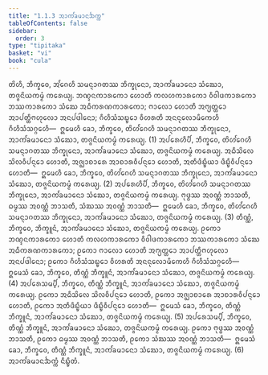 ```yaml
---
title: "1.1.3 ᩋᩣᨠᩘᨡᨾᩣᨶᨨᨠ᩠ᨠ"
tableOfContents: false
sidebar:
  order: 3
type: "tipitaka"
basket: "vi"
book: "cula"
---
```



<DynamicBreadcrumb />

<Division number="6" book="cula">

<Paragraph number="36" book="cula">
ᨲᩦᩉᩥ, ᨽᩥᨠ᩠ᨡᩅᩮ, ᩋᩘᨣᩮᩉᩥ ᩈᨾᨶ᩠ᨶᩣᨣᨲᩔ ᨽᩥᨠ᩠ᨡᩩᨶᩮᩣ, ᩋᩣᨠᩘᨡᨾᩣᨶᩮᩣ ᩈᩴᨥᩮᩣ, ᨲᨩ᩠ᨩᨶᩦᨿᨠᨾ᩠ᨾᩴ ᨠᩁᩮᨿ᩠ᨿ. ᨽᨱ᩠ᨯᨶᨠᩣᩁᨠᩮᩣ ᩉᩮᩣᨲᩥ ᨠᩃᩉᨠᩣᩁᨠᩮᩣ ᩅᩥᩅᩤᨴᨠᩣᩁᨠᩮᩣ ᨽᩔᨠᩣᩁᨠᩮᩣ ᩈᩴᨥᩮ ᩋᨵᩥᨠᩁᨱᨠᩣᩁᨠᩮᩣ; ᨻᩣᩃᩮᩣ ᩉᩮᩣᨲᩥ ᩋᨻ᩠ᨿᨲ᩠ᨲᩮᩣ ᩋᩣᨸᨲ᩠ᨲᩥᨻᩉᩩᩃᩮᩣ ᩋᨶᨸᨴᩤᨶᩮᩣ; ᨣᩥᩉᩥᩈᩴᩈᨭ᩠ᨮᩮᩣ ᩅᩥᩉᩁᨲᩥ ᩋᨶᨶᩩᩃᩮᩣᨾᩥᨠᩮᩉᩥ ᨣᩥᩉᩥᩈᩴᩈᨣ᩠ᨣᩮᩉᩥ—  ᩍᨾᩮᩉᩥ ᨡᩮᩣ, ᨽᩥᨠ᩠ᨡᩅᩮ, ᨲᩦᩉᩘᨣᩮᩉᩥ ᩈᨾᨶ᩠ᨶᩣᨣᨲᩔ ᨽᩥᨠ᩠ᨡᩩᨶᩮᩣ, ᩋᩣᨠᩘᨡᨾᩣᨶᩮᩣ ᩈᩴᨥᩮᩣ, ᨲᨩ᩠ᨩᨶᩦᨿᨠᨾ᩠ᨾᩴ ᨠᩁᩮᨿ᩠ᨿ. (1)
</Paragraph>

<Paragraph number="37" book="cula">
ᩋᨸᩁᩮᩉᩥᨸᩥ, ᨽᩥᨠ᩠ᨡᩅᩮ, ᨲᩦᩉᩘᨣᩮᩉᩥ ᩈᨾᨶ᩠ᨶᩣᨣᨲᩔ ᨽᩥᨠ᩠ᨡᩩᨶᩮᩣ, ᩋᩣᨠᩘᨡᨾᩣᨶᩮᩣ ᩈᩴᨥᩮᩣ, ᨲᨩ᩠ᨩᨶᩦᨿᨠᨾ᩠ᨾᩴ ᨠᩁᩮᨿ᩠ᨿ. ᩋᨵᩥᩈᩦᩃᩮ ᩈᩦᩃᩅᩥᨸᨶ᩠ᨶᩮᩣ ᩉᩮᩣᨲᩥ, ᩋᨩ᩠ᨫᩣᨧᩣᩁᩮ ᩋᩣᨧᩣᩁᩅᩥᨸᨶ᩠ᨶᩮᩣ ᩉᩮᩣᨲᩥ, ᩋᨲᩥᨴᩥᨭ᩠ᨮᩥᨿᩣ ᨴᩥᨭ᩠ᨮᩥᩅᩥᨸᨶ᩠ᨶᩮᩣ ᩉᩮᩣᨲᩥ—  ᩍᨾᩮᩉᩥ ᨡᩮᩣ, ᨽᩥᨠ᩠ᨡᩅᩮ, ᨲᩦᩉᩘᨣᩮᩉᩥ ᩈᨾᨶ᩠ᨶᩣᨣᨲᩔ ᨽᩥᨠ᩠ᨡᩩᨶᩮᩣ, ᩋᩣᨠᩘᨡᨾᩣᨶᩮᩣ ᩈᩴᨥᩮᩣ, ᨲᨩ᩠ᨩᨶᩦᨿᨠᨾ᩠ᨾᩴ ᨠᩁᩮᨿ᩠ᨿ. (2)
</Paragraph>

<Paragraph number="38" book="cula">
ᩋᨸᩁᩮᩉᩥᨸᩥ, ᨽᩥᨠ᩠ᨡᩅᩮ, ᨲᩦᩉᩘᨣᩮᩉᩥ ᩈᨾᨶ᩠ᨶᩣᨣᨲᩔ ᨽᩥᨠ᩠ᨡᩩᨶᩮᩣ, ᩋᩣᨠᩘᨡᨾᩣᨶᩮᩣ ᩈᩴᨥᩮᩣ, ᨲᨩ᩠ᨩᨶᩦᨿᨠᨾ᩠ᨾᩴ ᨠᩁᩮᨿ᩠ᨿ. ᨻᩩᨴ᩠ᨵᩔ ᩋᩅᨱ᩠ᨱᩴ ᨽᩣᩈᨲᩥ, ᨵᨾ᩠ᨾᩔ ᩋᩅᨱ᩠ᨱᩴ ᨽᩣᩈᨲᩥ, ᩈᩴᨥᩔ ᩋᩅᨱ᩠ᨱᩴ ᨽᩣᩈᨲᩥ—  ᩍᨾᩮᩉᩥ ᨡᩮᩣ, ᨽᩥᨠ᩠ᨡᩅᩮ, ᨲᩦᩉᩘᨣᩮᩉᩥ ᩈᨾᨶ᩠ᨶᩣᨣᨲᩔ ᨽᩥᨠ᩠ᨡᩩᨶᩮᩣ, ᩋᩣᨠᩘᨡᨾᩣᨶᩮᩣ ᩈᩴᨥᩮᩣ, ᨲᨩ᩠ᨩᨶᩦᨿᨠᨾ᩠ᨾᩴ ᨠᩁᩮᨿ᩠ᨿ. (3)
</Paragraph>

<Paragraph number="39" book="cula">
ᨲᩥᨱ᩠ᨱᩴ, ᨽᩥᨠ᩠ᨡᩅᩮ, ᨽᩥᨠ᩠ᨡᩪᨶᩴ, ᩋᩣᨠᩘᨡᨾᩣᨶᩮᩣ ᩈᩴᨥᩮᩣ, ᨲᨩ᩠ᨩᨶᩦᨿᨠᨾ᩠ᨾᩴ ᨠᩁᩮᨿ᩠ᨿ. ᩑᨠᩮᩣ ᨽᨱ᩠ᨯᨶᨠᩣᩁᨠᩮᩣ ᩉᩮᩣᨲᩥ ᨠᩃᩉᨠᩣᩁᨠᩮᩣ ᩅᩥᩅᩤᨴᨠᩣᩁᨠᩮᩣ ᨽᩔᨠᩣᩁᨠᩮᩣ ᩈᩴᨥᩮ ᩋᨵᩥᨠᩁᨱᨠᩣᩁᨠᩮᩣ; ᩑᨠᩮᩣ ᨻᩣᩃᩮᩣ ᩉᩮᩣᨲᩥ ᩋᨻ᩠ᨿᨲ᩠ᨲᩮᩣ ᩋᩣᨸᨲ᩠ᨲᩥᨻᩉᩩᩃᩮᩣ ᩋᨶᨸᨴᩤᨶᩮᩣ; ᩑᨠᩮᩣ ᨣᩥᩉᩥᩈᩴᩈᨭ᩠ᨮᩮᩣ ᩅᩥᩉᩁᨲᩥ ᩋᨶᨶᩩᩃᩮᩣᨾᩥᨠᩮᩉᩥ ᨣᩥᩉᩥᩈᩴᩈᨣ᩠ᨣᩮᩉᩥ—  ᩍᨾᩮᩈᩴ ᨡᩮᩣ, ᨽᩥᨠ᩠ᨡᩅᩮ, ᨲᩥᨱ᩠ᨱᩴ ᨽᩥᨠ᩠ᨡᩪᨶᩴ, ᩋᩣᨠᩘᨡᨾᩣᨶᩮᩣ ᩈᩴᨥᩮᩣ, ᨲᨩ᩠ᨩᨶᩦᨿᨠᨾ᩠ᨾᩴ ᨠᩁᩮᨿ᩠ᨿ. (4)
</Paragraph>

<Paragraph number="40" book="cula">
ᩋᨸᩁᩮᩈᨾ᩠ᨸᩥ, ᨽᩥᨠ᩠ᨡᩅᩮ, ᨲᩥᨱ᩠ᨱᩴ ᨽᩥᨠ᩠ᨡᩪᨶᩴ, ᩋᩣᨠᩘᨡᨾᩣᨶᩮᩣ ᩈᩴᨥᩮᩣ, ᨲᨩ᩠ᨩᨶᩦᨿᨠᨾ᩠ᨾᩴ ᨠᩁᩮᨿ᩠ᨿ. ᩑᨠᩮᩣ ᩋᨵᩥᩈᩦᩃᩮ ᩈᩦᩃᩅᩥᨸᨶ᩠ᨶᩮᩣ ᩉᩮᩣᨲᩥ, ᩑᨠᩮᩣ ᩋᨩ᩠ᨫᩣᨧᩣᩁᩮ ᩋᩣᨧᩣᩁᩅᩥᨸᨶ᩠ᨶᩮᩣ ᩉᩮᩣᨲᩥ, ᩑᨠᩮᩣ ᩋᨲᩥᨴᩥᨭ᩠ᨮᩥᨿᩣ ᨴᩥᨭ᩠ᨮᩥᩅᩥᨸᨶ᩠ᨶᩮᩣ ᩉᩮᩣᨲᩥ—  ᩍᨾᩮᩈᩴ ᨡᩮᩣ, ᨽᩥᨠ᩠ᨡᩅᩮ, ᨲᩥᨱ᩠ᨱᩴ ᨽᩥᨠ᩠ᨡᩪᨶᩴ, ᩋᩣᨠᩘᨡᨾᩣᨶᩮᩣ ᩈᩴᨥᩮᩣ, ᨲᨩ᩠ᨩᨶᩦᨿᨠᨾ᩠ᨾᩴ ᨠᩁᩮᨿ᩠ᨿ. (5)
</Paragraph>

<Paragraph number="41" book="cula">
ᩋᨸᩁᩮᩈᨾ᩠ᨸᩥ, ᨽᩥᨠ᩠ᨡᩅᩮ, ᨲᩥᨱ᩠ᨱᩴ ᨽᩥᨠ᩠ᨡᩪᨶᩴ, ᩋᩣᨠᩘᨡᨾᩣᨶᩮᩣ ᩈᩴᨥᩮᩣ, ᨲᨩ᩠ᨩᨶᩦᨿᨠᨾ᩠ᨾᩴ ᨠᩁᩮᨿ᩠ᨿ. ᩑᨠᩮᩣ ᨻᩩᨴ᩠ᨵᩔ ᩋᩅᨱ᩠ᨱᩴ ᨽᩣᩈᨲᩥ, ᩑᨠᩮᩣ ᨵᨾ᩠ᨾᩔ ᩋᩅᨱ᩠ᨱᩴ ᨽᩣᩈᨲᩥ, ᩑᨠᩮᩣ ᩈᩴᨥᩔ ᩋᩅᨱ᩠ᨱᩴ ᨽᩣᩈᨲᩥ—  ᩍᨾᩮᩈᩴ ᨡᩮᩣ, ᨽᩥᨠ᩠ᨡᩅᩮ, ᨲᩥᨱ᩠ᨱᩴ ᨽᩥᨠ᩠ᨡᩪᨶᩴ, ᩋᩣᨠᩘᨡᨾᩣᨶᩮᩣ ᩈᩴᨥᩮᩣ, ᨲᨩ᩠ᨩᨶᩦᨿᨠᨾ᩠ᨾᩴ ᨠᩁᩮᨿ᩠ᨿ. (6)

</Paragraph>
</Division>

<Paragraph number="42" type="center" book="cula">
ᩋᩣᨠᩘᨡᨾᩣᨶᨨᨠ᩠ᨠᩴ ᨶᩥᨭ᩠ᨮᩥᨲᩴ.
</Paragraph>